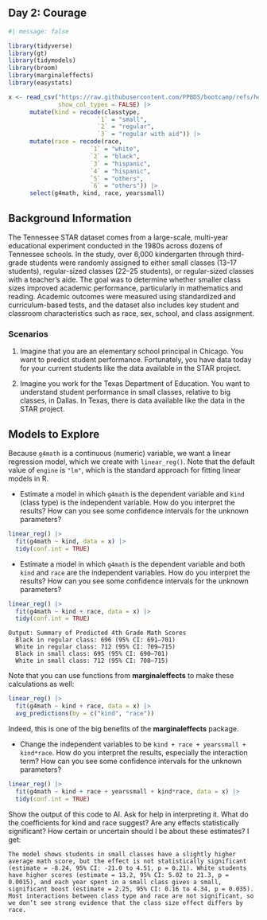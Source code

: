 ## Day 2: Courage

```r
#| message: false

library(tidyverse)      
library(gt)             
library(tidymodels)     
library(broom)          
library(marginaleffects) 
library(easystats)   

x <- read_csv("https://raw.githubusercontent.com/PPBDS/bootcamp/refs/heads/master/_internal/data/STAR.csv",
              show_col_types = FALSE) |> 
      mutate(kind = recode(classtype,
                         `1` = "small",
                         `2` = "regular",
                         `3` = "regular with aid")) |> 
      mutate(race = recode(race,
                       `1` = "white",
                       `2` = "black",
                       `3` = "hispanic",
                       `4` = "hispanic",
                       `5` = "others",
                       `6` = "others")) |> 
      select(g4math, kind, race, yearssmall)     
```

<!-- DK: Change code and other stuff to be consistent. Done  -->


## Background Information

The Tennessee STAR dataset comes from a large-scale, multi-year educational experiment conducted in the 1980s across dozens of Tennessee schools. In the study, over 6,000 kindergarten through third-grade students were randomly assigned to either small classes (13–17 students), regular-sized classes (22–25 students), or regular-sized classes with a teacher’s aide. The goal was to determine whether smaller class sizes improved academic performance, particularly in mathematics and reading. Academic outcomes were measured using standardized and curriculum-based tests, and the dataset also includes key student and classroom characteristics such as race, sex, school, and class assignment. 

### Scenarios

1) Imagine that you are an elementary school principal in Chicago. You want to predict student performance. Fortunately, you have data today for your current students like the data available in the STAR project.

2) Imagine you work for the Texas Department of Education. You want to understand student performance in small classes, relative to big classes, in Dallas. In Texas, there is data available like the data in the STAR project.

## Models to Explore

Because `g4math` is a continuous (numeric) variable, we want a linear regression model, which we create with `linear_reg()`. Note that the default value of `engine` is `"lm"`, which is the standard approach for fitting linear models in R.

* Estimate a model in which `g4math` is the dependent variable and `kind` (class type) is the independent variable. How do you interpret the results? How can you see some confidence intervals for the unknown parameters?

```r
linear_reg() |> 
  fit(g4math ~ kind, data = x) |> 
  tidy(conf.int = TRUE)
```

* Estimate a model in which `g4math` is the dependent variable and both `kind` and `race` are the independent variables. How do you interpret the results? How can you see some confidence intervals for the unknown parameters?

```r
linear_reg() |> 
  fit(g4math ~ kind + race, data = x) |> 
  tidy(conf.int = TRUE)
```

````
Output: Summary of Predicted 4th Grade Math Scores
  Black in regular class: 696 (95% CI: 691–701)
  White in regular class: 712 (95% CI: 709–715)
  Black in small class: 695 (95% CI: 690–701)
  White in small class: 712 (95% CI: 708–715)
````
Note that you can use functions from **marginaleffects** to make these calculations as well:

```r
linear_reg() |> 
  fit(g4math ~ kind + race, data = x) |> 
  avg_predictions(by = c("kind", "race"))
```

Indeed, this is one of the big benefits of the **marginaleffects** package.

* Change the independent variables to be `kind + race + yearssmall + kind*race`. How do you interpret the results, especially the interaction term? How can you see some confidence intervals for the unknown parameters?

```r
linear_reg() |> 
  fit(g4math ~ kind + race + yearssmall + kind*race, data = x) |> 
  tidy(conf.int = TRUE)
```

 Show the output of this code to AI. Ask for help in interpreting it. What do the coefficients for kind and race suggest? Are any effects statistically significant? How certain or uncertain should I be about these estimates? I get: 

 ````
The model shows students in small classes have a slightly higher average math score, but the effect is not statistically significant (estimate = -8.24, 95% CI: -21.0 to 4.51, p = 0.21). White students have higher scores (estimate = 13.2, 95% CI: 5.02 to 21.3, p = 0.0015), and each year spent in a small class gives a small, significant boost (estimate = 2.25, 95% CI: 0.16 to 4.34, p = 0.035). Most interactions between class type and race are not significant, so we don’t see strong evidence that the class size effect differs by race.
 ````

 
